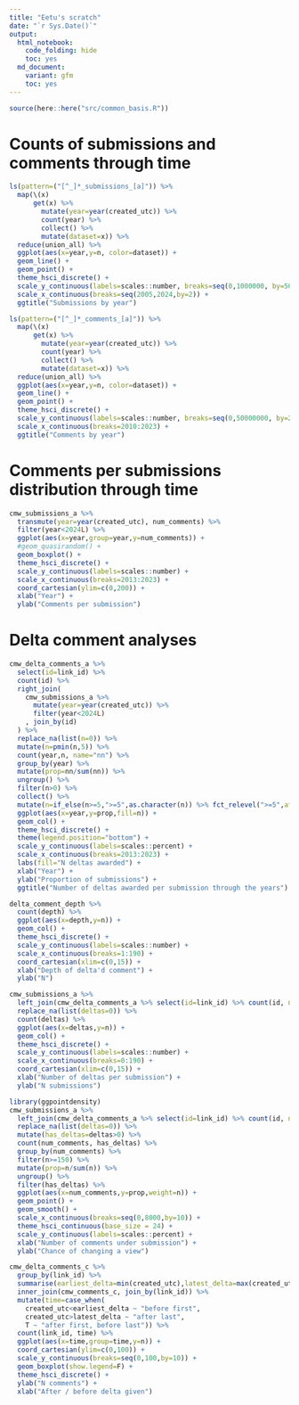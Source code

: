 ```yaml
---
title: "Eetu's scratch"
date: "`r Sys.Date()`"
output: 
  html_notebook:
    code_folding: hide
    toc: yes
  md_document:
    variant: gfm 
    toc: yes
---
```


```r
source(here::here("src/common_basis.R"))
```

# Counts of submissions and comments through time

```r
ls(pattern=("[^_]*_submissions_[a]")) %>% 
  map(\(x)
      get(x) %>% 
        mutate(year=year(created_utc)) %>% 
        count(year) %>% 
        collect() %>% 
        mutate(dataset=x)) %>% 
  reduce(union_all) %>%
  ggplot(aes(x=year,y=n, color=dataset)) +
  geom_line() +
  geom_point() +
  theme_hsci_discrete() +
  scale_y_continuous(labels=scales::number, breaks=seq(0,1000000, by=50000)) +
  scale_x_continuous(breaks=seq(2005,2024,by=2)) +
  ggtitle("Submissions by year")
```


```r
ls(pattern=("[^_]*_comments_[a]")) %>% 
  map(\(x)
      get(x) %>% 
        mutate(year=year(created_utc)) %>% 
        count(year) %>% 
        collect() %>% 
        mutate(dataset=x)) %>% 
  reduce(union_all) %>%
  ggplot(aes(x=year,y=n, color=dataset)) +
  geom_line() +
  geom_point() +
  theme_hsci_discrete() +
  scale_y_continuous(labels=scales::number, breaks=seq(0,50000000, by=2000000)) +
  scale_x_continuous(breaks=2010:2023) +
  ggtitle("Comments by year")
```

# Comments per submissions distribution through time

```r
cmw_submissions_a %>%
  transmute(year=year(created_utc), num_comments) %>%
  filter(year<2024L) %>%
  ggplot(aes(x=year,group=year,y=num_comments)) +
  #geom_quasirandom() +
  geom_boxplot() +
  theme_hsci_discrete() +
  scale_y_continuous(labels=scales::number) +
  scale_x_continuous(breaks=2013:2023) +
  coord_cartesian(ylim=c(0,200)) +
  xlab("Year") +
  ylab("Comments per submission")
```

# Delta comment analyses

```r
cmw_delta_comments_a %>% 
  select(id=link_id) %>%
  count(id) %>% 
  right_join(
    cmw_submissions_a %>%
      mutate(year=year(created_utc)) %>%
      filter(year<2024L)
    , join_by(id)
  ) %>%
  replace_na(list(n=0)) %>%
  mutate(n=pmin(n,5)) %>%
  count(year,n, name="nn") %>%
  group_by(year) %>%
  mutate(prop=nn/sum(nn)) %>%
  ungroup() %>%
  filter(n>0) %>%
  collect() %>%
  mutate(n=if_else(n>=5,">=5",as.character(n)) %>% fct_relevel(">=5",after=Inf)) %>%
  ggplot(aes(x=year,y=prop,fill=n)) +
  geom_col() +
  theme_hsci_discrete() +
  theme(legend.position="bottom") +
  scale_y_continuous(labels=scales::percent) +
  scale_x_continuous(breaks=2013:2023) +
  labs(fill="N deltas awarded") +
  xlab("Year") +
  ylab("Proportion of submissions") +
  ggtitle("Number of deltas awarded per submission through the years")

```

```r
delta_comment_depth %>%
  count(depth) %>%
  ggplot(aes(x=depth,y=n)) +
  geom_col() +
  theme_hsci_discrete() +
  scale_y_continuous(labels=scales::number) +
  scale_x_continuous(breaks=1:190) +
  coord_cartesian(xlim=c(0,15)) +
  xlab("Depth of delta'd comment") +
  ylab("N")
```

```r
cmw_submissions_a %>% 
  left_join(cmw_delta_comments_a %>% select(id=link_id) %>% count(id, name="deltas")) %>%
  replace_na(list(deltas=0)) %>%
  count(deltas) %>%
  ggplot(aes(x=deltas,y=n)) +
  geom_col() +
  theme_hsci_discrete() +
  scale_y_continuous(labels=scales::number) +
  scale_x_continuous(breaks=0:190) +
  coord_cartesian(xlim=c(0,15)) +
  xlab("Number of deltas per submission") +
  ylab("N submissions")
```

```r
library(ggpointdensity)
cmw_submissions_a %>% 
  left_join(cmw_delta_comments_a %>% select(id=link_id) %>% count(id, name="deltas")) %>%
  replace_na(list(deltas=0)) %>%
  mutate(has_deltas=deltas>0) %>%
  count(num_comments, has_deltas) %>%
  group_by(num_comments) %>%
  filter(n>=150) %>%
  mutate(prop=n/sum(n)) %>%
  ungroup() %>%
  filter(has_deltas) %>%
  ggplot(aes(x=num_comments,y=prop,weight=n)) +
  geom_point() +
  geom_smooth() +
  scale_x_continuous(breaks=seq(0,8000,by=10)) +
  theme_hsci_continuous(base_size = 24) +
  scale_y_continuous(labels=scales::percent) +
  xlab("Number of comments under submission") +
  ylab("Chance of changing a view")
```

```r
cmw_delta_comments_c %>% 
  group_by(link_id) %>% 
  summarise(earliest_delta=min(created_utc),latest_delta=max(created_utc),.groups="drop") %>%
  inner_join(cmw_comments_c, join_by(link_id)) %>%
  mutate(time=case_when(
    created_utc<earliest_delta ~ "before first",
    created_utc>latest_delta ~ "after last",
    T ~ "after first, before last")) %>%
  count(link_id, time) %>%
  ggplot(aes(x=time,group=time,y=n)) +
  coord_cartesian(ylim=c(0,100)) +
  scale_y_continuous(breaks=seq(0,100,by=10)) +
  geom_boxplot(show.legend=F) +
  theme_hsci_discrete() +
  ylab("N comments") +
  xlab("After / before delta given")
```


